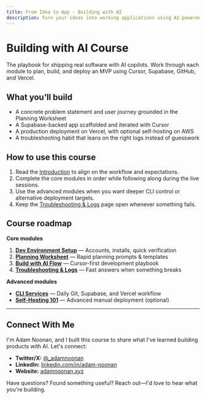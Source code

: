 ```yaml
---
title: From Idea to App - Building with AI
description: Turn your ideas into working applications using AI-powered development tools
---
```


# Building with AI Course

The playbook for shipping real software with AI copilots. Work through each module to plan, build, and deploy an MVP using Cursor, Supabase, GitHub, and Vercel.

## What you’ll build

- A concrete problem statement and user journey grounded in the Planning Worksheet  
- A Supabase-backed app scaffolded and iterated with Cursor  
- A production deployment on Vercel, with optional self-hosting on AWS  
- A troubleshooting habit that leans on the right logs instead of guesswork

## How to use this course

1. Read the [Introduction](/introduction) to align on the workflow and expectations.  
2. Complete the core modules in order while following along during the live sessions.  
3. Use the advanced modules when you want deeper CLI control or alternative deployment targets.  
4. Keep the [Troubleshooting & Logs](/troubleshooting) page open whenever something fails.

## Course roadmap

**Core modules**

1. **[Dev Environment Setup](/dev-environment-setup)** — Accounts, installs, quick verification  
2. **[Planning Worksheet](/planning-worksheet)** — Rapid planning prompts & templates  
3. **[Build with AI Flow](/build-with-ai-flow)** — Cursor-first development playbook  
4. **[Troubleshooting & Logs](/troubleshooting)** — Fast answers when something breaks

**Advanced modules**

- **[CLI Services](/advanced/cli-services)** — Daily Git, Supabase, and Vercel workflow  
- **[Self-Hosting 101](/advanced/self-hosting-101)** — Advanced manual deployment (optional)

---

## Connect With Me

I'm Adam Noonan, and I built this course to share what I've learned building products with AI. Let's connect:

- **Twitter/X:** [@_adamnoonan](https://x.com/_adamnoonan)
- **LinkedIn:** [linkedin.com/in/adam-noonan](https://www.linkedin.com/in/adam-noonan/)  
- **Website:** [adamnoonan.xyz](https://adamnoonan.xyz)

Have questions? Found something useful? Reach out—I'd love to hear what you're building.
